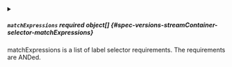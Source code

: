 

<PartialMatchLabels />



<details className="config-field" data-expandable="true">
<summary>

##### `matchExpressions` <span className="config-field-required" data-required="false">required</span> <span className="config-field-type">object[]</span> <span className="config-field-default"></span> <span className="config-field-enum"></span> {#spec-versions-streamContainer-selector-matchExpressions}

matchExpressions is a list of label selector requirements. The requirements are ANDed.

</summary>

<PartialMatchExpressionsreference />


</details>
